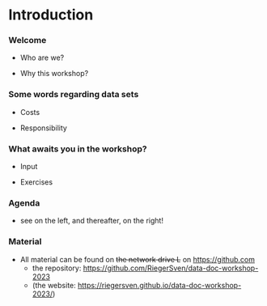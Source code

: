 # Introduction {.unnumbered}

### Welcome {.unnumbered}

- Who are we?

- Why this workshop?


### Some words regarding data sets {.unnumbered}
  
- Costs

- Responsibility

### What awaits you in the workshop? {.unnumbered}
  
- Input

- Exercises
  
### Agenda {.unnumbered}

- see on the left, and thereafter, on the right!

### Material {.unnumbered}

- All material can be found on ~~the network drive L~~ on <https://github.com>
    - the repository: <https://github.com/RiegerSven/data-doc-workshop-2023> 
    - (the website: <https://riegersven.github.io/data-doc-workshop-2023/>)